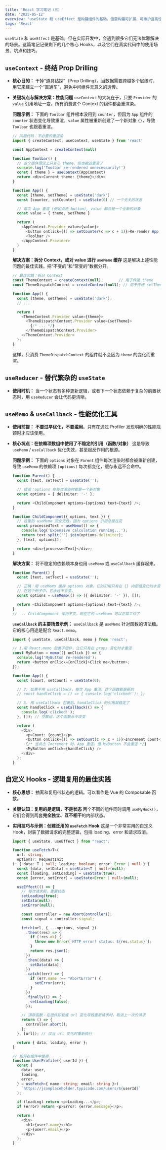 ```yaml
---
title: 'React 学习笔记（三）'
date: '2025-05-12'
overview: 'useState 和 useEffect 是构建组件的基础，但要构建可扩展、可维护且高性能的应用，还需要掌握 React 提供的更专业的 Hooks。本章将深入探讨用于状态共享、复杂逻辑管理、性能优化和逻辑复用的核心 Hooks。'
tags: 'React'
---
```

`useState` 和 `useEffect` 是基础。但在实际开发中，会遇到很多它们无法优雅解决的场景。这篇笔记记录剩下的几个核心 Hooks，以及它们在真实代码中的使用场景、坑点和技巧。

## `useContext` - 终结 Prop Drilling

- **核心目的：** 干掉“道具钻探”（Prop Drilling）。当数据需要跨越多个层级时，用它来建立一个“直通车”，避免中间组件无意义的透传。

- **关键坑点与解决方案：性能问题** `useContext` 的大坑在于，只要 `Provider` 的 `value` 引用地址一变，所有消费这个 Context 的组件都会重渲染。

  **问题示例：** 下面的 `Toolbar` 组件根本没用到 `counter`，但因为 `App` 组件的 `counter` 状态变化导致重渲，`value` 属性被重新创建了一个新对象 `{}`，导致 `Toolbar` 也跟着重渲。

  ```TypeScript
  // 问题代码：不必要的重渲染
  import { createContext, useContext, useState } from 'react'

  const AppContext = createContext(null)

  function Toolbar() {
    // 这个组件理论上只关心 theme，但也被迫重渲了
    console.log('Toolbar re-rendered unnecessarily!')
    const { theme } = useContext(AppContext)
    return <div>Current theme: {theme}</div>
  }

  function App() {
    const [theme, setTheme] = useState('dark')
    const [counter, setCounter] = useState(0) // 一个无关的状态

    // 每次 App 重渲 (例如点击 button), value 都会是一个全新的对象
    const value = { theme, setTheme }

    return (
      <AppContext.Provider value={value}>
        <button onClick={() => setCounter(c => c + 1)}>Re-render App ({counter})</button>
        <Toolbar />
      </AppContext.Provider>
    )
  }
  ```

  **解决方案：拆分 Context，或对 value 进行 `useMemo` 缓存** 这是解决上述性能问题的最佳实践。把“不变的”和“常变的”数据分开。

  ```TypeScript
  // 最佳实践：拆分 Context
  const ThemeContext = createContext(null);       // 用于传递 theme
  const ThemeDispatchContext = createContext(null); // 用于传递 setTheme
  
  function App() {
    const [theme, setTheme] = useState('dark');
    // ...
  
    return (
      <ThemeContext.Provider value={theme}>
        <ThemeDispatchContext.Provider value={setTheme}>
          {/* ... */}
        </ThemeDispatchContext.Provider>
      </ThemeContext.Provider>
    );
  }
  ```

  这样，只消费 `ThemeDispatchContext` 的组件就不会因为 `theme` 的变化而重渲。

## `useReducer` - 替代繁杂的 `useState`

- **使用时机：** 当一个状态有多种更新逻辑，或者下一个状态依赖于复杂的前置状态时，用 `useReducer` 会让代码更清晰。

## `useMemo` & `useCallback` - 性能优化工具

- **使用前提：** **不要过早优化，不要滥用**。只有在通过 Profiler 发现明确的性能瓶颈时才应该使用。

- **核心坑点：在依赖项数组中使用了不稳定的引用（函数/对象）** 这是导致 `useMemo` / `useCallback` 优化失效，甚至起反作用的根源。

  **问题示例：** 下面的 `options` 对象在 `Parent` 组件每次渲染时都会被重新创建，导致 `useMemo` 的依赖项 `[options]` 每次都变化，缓存永远不会命中。

  ```TypeScript
  function Parent() {
    const [text, setText] = useState('');
  
    // 错误：options 在每次渲染时都是一个新对象
    const options = { delimiter: '-' }; 
  
    return <ChildComponent options={options} text={text} />;
  }
  
  function ChildComponent({ options, text }) {
    // 这里的 useMemo 完全无效，因为 options 引用总是在变
    const processedText = useMemo(() => {
      console.log('Expensive calculation running...');
      return text.split('').join(options.delimiter);
    }, [text, options]);
  
    return <div>{processedText}</div>;
  }
  ```

  **解决方案：** 将不稳定的依赖项本身也用 `useMemo` 或 `useCallback` 缓存起来。

  ```TypeScript
  function Parent() {
    const [text, setText] = useState('');
  
    // 正确：用 useMemo 缓存 options 对象，它的引用只有在 {} 内部值变化时才变
    // 在这个例子中，它永远不会变。
    const options = useMemo(() => ({ delimiter: '-' }), []); 
  
    return <ChildComponent options={options} text={text} />;
  }
  // ... ChildComponent 保持不变，现在它的 useMemo 可以正常工作了
  ```

  **`useCallback` 的主要场景示例：** `useCallback` 是 `useMemo` 针对函数的语法糖。它的核心用途是配合 `React.memo`。

  ```TypeScript
  import { useState, useCallback, memo } from 'react';
  
  // 1.用 React.memo 包裹子组件，让它只有在 props 变化时才重渲
  const MyButton = memo(({ onClick }) => {
    console.log('MyButton re-rendered');
    return <button onClick={onClick}>Click me</button>;
  });
  
  function App() {
    const [count, setCount] = useState(0);
  
    // 2. 如果不用 useCallback，每次 App 重渲，这个函数都是新的
    // const handleClick = () => { console.log('clicked!'); };
  
    // 3. 用 useCallback 包裹后，handleClick 的引用就稳定了
    const handleClick = useCallback(() => {
      console.log('clicked!');
    }, []); // 空数组，这个函数永不改变
  
    return (
      <div>
        <p>Count: {count}</p>
        <button onClick={() => setCount(c => c + 1)}>Increment Count</button>
        {/* 当点击 Increment 时，App 重渲，但 MyButton 不会重渲 */}
        <MyButton onClick={handleClick} /> 
      </div>
    );
  }
  ```

## 自定义 Hooks - 逻辑复用的最佳实践

- **核心思想：** 抽离和复用带状态的逻辑。可以看作是 Vue 的 Composable 函数。

- **关键认知：复用的是逻辑，不是状态** 两个不同的组件同时调用 `useMyHook()`，它们会得到两套**完全独立、互不相干**的内部状态。

- **实用技巧与示例：创建泛用的 `useFetch` Hook** 这是一个非常实用的自定义 Hook，封装了数据请求的完整逻辑，包括 loading、error 和请求取消。

  ```TypeScript
  import { useState, useEffect } from "react";
  
  function useFetch<T>(
    url: string,
    options?: RequestInit
  ): { data: T | null; loading: boolean; error: Error | null } {
    const [data, setData] = useState<T | null>(null);
    const [loading, setLoading] = useState(true);
    const [error, setError] = useState<Error | null>(null);

    useEffect(() => {
      // 每次请求前，重置状态
      setLoading(true);
      setData(null);
      setError(null);

      const controller = new AbortController();
      const signal = controller.signal;

      fetch(url, { ...options, signal })
        .then((res) => {
          if (!res.ok) {
            throw new Error(`HTTP error! status: ${res.status}`);
          }
          return res.json();
        })
        .then((data) => {
          setData(data);
        })
        .catch((err) => {
          if (err.name !== "AbortError") {
            setError(err);
          }
        })
        .finally(() => {
          setLoading(false);
        });

      // 清除函数：在组件卸载或 url 变化导致重新请求时，取消上一次的请求
      return () => {
        controller.abort();
      };
    }, [url]); // 仅当 url 变化时重新执行

    return { data, loading, error };
  }

  // 如何在组件中使用
  function UserProfile({ userId }) {
    const {
      data: user,
      loading,
      error,
    } = useFetch<{ name: string; email: string }>(
      `https://jsonplaceholder.typicode.com/users/${userId}`
    );

    if (loading) return <p>Loading...</p>;
    if (error) return <p>Error: {error.message}</p>;

    return (
      <div>
        <h1>{user?.name}</h1>
        <p>{user?.email}</p>
      </div>
    );
  }
  ```